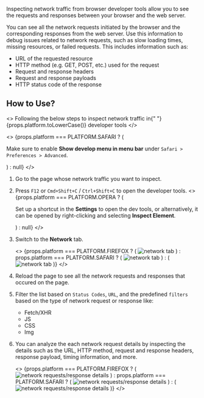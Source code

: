 
Inspecting network traffic from browser developer tools allow you to see the requests and responses between your browser and the web server.

You can see all the network requests initiated by the browser and the corresponding responses from the web server. Use this information to debug issues related to network requests, such as slow loading times, missing resources, or failed requests. This includes information such as:

- URL of the requested resource
- HTTP method (e.g. GET, POST, etc.) used for the request
- Request and response headers
- Request and response payloads
- HTTP status code of the response

## How to Use?

<>
  Following the below steps to inspect network traffic in{" "}
  {props.platform.toLowerCase()} developer tools
</>

<>
  {props.platform === PLATFORM.SAFARI ? (
    <Admonition type="note">
      <p>
        Make sure to enable <strong>Show develop menu in menu bar</strong> under
        `Safari > Preferences > Advanced`.
      </p>
    </Admonition>
  ) : null}
</>

1.  Go to the page whose network traffic you want to inspect.
2.  Press `F12` or `Cmd+Shift+C` / `Ctrl+Shift+C` to open the developer tools.
    <>
      {props.platform === PLATFORM.OPERA ? (
        <Admonition type="note">
          <p>
            Set up a shortcut in the <strong>Settings</strong> to open the dev
            tools, or alternatively, it can be opened by right-clicking and
            selecting <strong>Inspect Element</strong>.
          </p>
        </Admonition>
      ) : null}
    </>
3.  Switch to the <strong>Network</strong> tab.

    <>
      {props.platform === PLATFORM.FIREFOX ? (
        <img src="/img/docs/firefox-network-tab.png" alt="network tab" />
      ) : props.platform === PLATFORM.SAFARI ? (
        <img src="/img/docs/safari-network-tab.png" alt="network tab" />
      ) : (
        <img src="/img/docs/network-tab.png" alt="network tab" />
      )}
    </>

4.  Reload the page to see all the network requests and responses that occured on the page.
5.  Filter the list based on `Status Codes`, `URL`, and the predefined `filters` based on the type of network request or response like:
    - Fetch/XHR
    - JS
    - CSS
    - Img
6.  You can analyze the each network request details by inspecting the details such as the URL, HTTP method, request and response headers, response payload, timing information, and more.

    <>
      {props.platform === PLATFORM.FIREFOX ? (
        <img
          src="/img/docs/firefox-network-req-details.png"
          alt="network requests/response details"
        />
      ) : props.platform === PLATFORM.SAFARI ? (
        <img
          src="/img/docs/safari-network-req-details.png"
          alt="network requests/response details"
        />
      ) : (
        <img
          src="/img/docs/network-req-details.png"
          alt="network requests/response details"
        />
      )}
    </>
